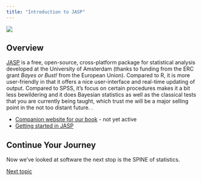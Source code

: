 ```yaml
---
title: "Introduction to JASP"
---
```


![](../images/postverta_long.png)

## Overview


[JASP](https://jasp-stats.org) is a free, open-source, cross-platform package for statistical analysis developed at the University of Amsterdam (thanks to funding from the ERC grant *Bayes or Bust!* from the European Union). Compared to R, it is more user-friendly in that it offers a nice user-interface and real-time updating of output. Compared to SPSS, it's focus on certain procedures makes it a bit less bewildering and it does Bayesian statistics as well as the classical tests that you are currently being taught, which trust me will be a major selling point in the not too distant future.
.


- [Companion website for our book](https://discoverjasp.com/) - not yet active
- [Getting started in JASP](https://jasp-stats.org/getting-started/)


## Continue Your Journey

Now we've looked at software the next stop is the SPINE of statistics.

[Next topic](de_mystifying_statistics.qmd)
